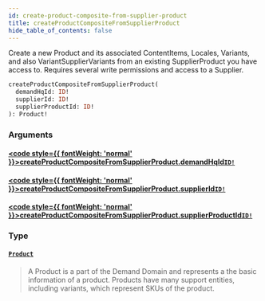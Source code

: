 ```yaml
---
id: create-product-composite-from-supplier-product
title: createProductCompositeFromSupplierProduct
hide_table_of_contents: false
---
```








Create a new Product and its associated ContentItems, Locales, Variants, and
also VariantSupplierVariants from an existing SupplierProduct you have access
to. Requires several write permissions and access to a Supplier.

```graphql
createProductCompositeFromSupplierProduct(
  demandHqId: ID!
  supplierId: ID!
  supplierProductId: ID!
): Product!
```


### Arguments

#### [<code style={{ fontWeight: 'normal' }}>createProductCompositeFromSupplierProduct.<b>demandHqId</b></code>](#)<Bullet />[`ID!`](/demand/api/graphql-admin/reference/scalars/id) <Badge class="secondary" text="non-null"/> <Badge class="secondary" text="scalar"/>
> 
> 

#### [<code style={{ fontWeight: 'normal' }}>createProductCompositeFromSupplierProduct.<b>supplierId</b></code>](#)<Bullet />[`ID!`](/demand/api/graphql-admin/reference/scalars/id) <Badge class="secondary" text="non-null"/> <Badge class="secondary" text="scalar"/>
> 
> 

#### [<code style={{ fontWeight: 'normal' }}>createProductCompositeFromSupplierProduct.<b>supplierProductId</b></code>](#)<Bullet />[`ID!`](/demand/api/graphql-admin/reference/scalars/id) <Badge class="secondary" text="non-null"/> <Badge class="secondary" text="scalar"/>
> 
> 

### Type

#### [`Product`](/demand/api/graphql-admin/reference/objects/product) <Badge class="secondary" text="object"/>
> A Product is a part of the Demand Domain and represents a the basic information of a product.
Products have many support entities, including variants, which represent SKUs of the product.
> 





